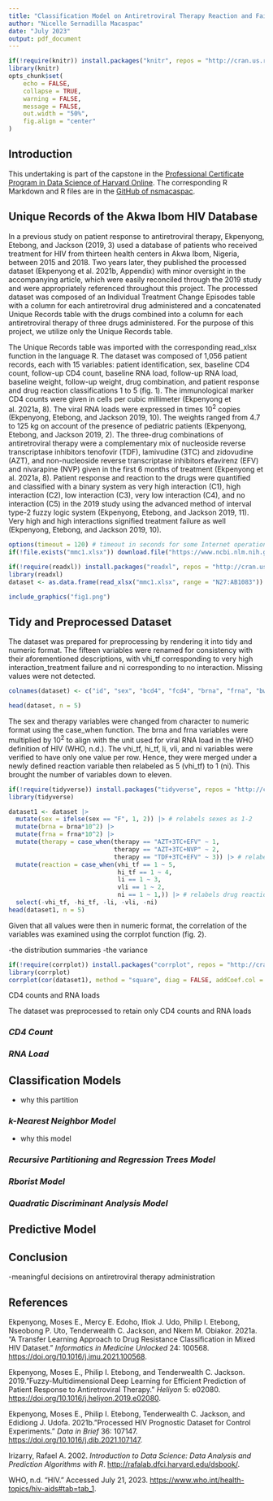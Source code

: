 ```yaml
---
title: "Classification Model on Antiretroviral Therapy Reaction and Failure Developed on the Unique Records of the Akwa Ibom HIV Database"
author: "Nicelle Sernadilla Macaspac"
date: "July 2023"
output: pdf_document
---
```



```r
if(!require(knitr)) install.packages("knitr", repos = "http://cran.us.r-project.org") # require() checks if the package exists
library(knitr)
opts_chunk$set(
	echo = FALSE,
	collapse = TRUE,
	warning = FALSE,
	message = FALSE,
	out.width = "50%",
	fig.align = "center"
)
```


## Introduction


This undertaking is part of the capstone in the [Professional Certificate Program in Data Science of Harvard Online](https://www.harvardonline.harvard.edu/course/data-science-professional-certificate). The corresponding R Markdown and R files are in the [GitHub of nsmacaspac](https://github.com/nsmacaspac/91capstone-project-all-learners).


## Unique Records of the Akwa Ibom HIV Database


In a previous study on patient response to antiretroviral therapy, Ekpenyong, Etebong, and Jackson (2019, 3) used a database of patients who received treatment for HIV from thirteen health centers in Akwa Ibom, Nigeria, between 2015 and 2018. Two years later, they published the processed dataset (Ekpenyong et al. 2021b, Appendix) with minor oversight in the accompanying article, which were easily reconciled through the 2019 study and were appropriately referenced throughout this project. The processed dataset was composed of an Individual Treatment Change Episodes table with a column for each antiretroviral drug administered and a concatenated Unique Records table with the drugs combined into a column for each antiretroviral therapy of three drugs administered. For the purpose of this project, we utilize only the Unique Records table.

The Unique Records table was imported with the corresponding read_xlsx function in the language R. The dataset was composed of 1,056 patient records, each with 15 variables: patient identification, sex, baseline CD4 count, follow-up CD4 count, baseline RNA load, follow-up RNA load, baseline weight, follow-up weight, drug combination, and patient response and drug reaction classifications 1 to 5 (fig. 1). The immunological marker CD4 counts were given in cells per cubic millimeter (Ekpenyong et al. 2021a, 8). The viral RNA loads were expressed in times 10^2^ copies (Ekpenyong, Etebong, and Jackson 2019, 10). The weights ranged from 4.7 to 125 kg on account of the presence of pediatric patients (Ekpenyong, Etebong, and Jackson 2019, 2). The three-drug combinations of antiretroviral therapy were a complementary mix of nucleoside reverse transcriptase inhibitors tenofovir (TDF), lamivudine (3TC) and zidovudine (AZT), and non-nucleoside reverse transcriptase inhibitors efavirenz (EFV) and nivarapine (NVP) given in the first 6 months of treatment (Ekpenyong et al. 2021a, 8). Patient response and reaction to the drugs were quantified and classified with a binary system as very high interaction (C1), high interaction (C2), low interaction (C3), very low interaction (C4), and no interaction (C5) in the 2019 study using the advanced method of interval type-2 fuzzy logic system (Ekpenyong, Etebong, and Jackson 2019, 11). Very high and high interactions signified treatment failure as well (Ekpenyong, Etebong, and Jackson 2019, 10).

```r
options(timeout = 120) # timeout in seconds for some Internet operations
if(!file.exists("mmc1.xlsx")) download.file("https://www.ncbi.nlm.nih.gov/pmc/articles/PMC8142042/bin/mmc1.xlsx", "mmc1.xlsx")

if(!require(readxl)) install.packages("readxl", repos = "http://cran.us.r-project.org") # require() checks if the package exists
library(readxl)
dataset <- as.data.frame(read_xlsx("mmc1.xlsx", range = "N27:AB1083")) # range reads the Unique Records table, which is the combined version of the Individual Treatment Change Episodes table
```

```r
include_graphics("fig1.png")
```


## Tidy and Preprocessed Dataset


The dataset was prepared for preprocessing by rendering it into tidy and numeric format. The fifteen variables were renamed for consistency with their aforementioned descriptions, with vhi_tf corresponding to very high interaction_treatment failure and ni corresponding to no interaction. Missing values were not detected.

```r
colnames(dataset) <- c("id", "sex", "bcd4", "fcd4", "brna", "frna", "bweight", "fweight", "therapy", "response", "vhi_tf", "hi_tf", "li", "vli", "ni")
```

```r
head(dataset, n = 5)
```

The sex and therapy variables were changed from character to numeric format using the case_when function. The brna and frna variables were multiplied by 10^2^ to align with the unit used for viral RNA load in the WHO definition of HIV (WHO, n.d.). The vhi_tf, hi_tf, li, vli, and ni variables were verified to have only one value per row. Hence, they were merged under a newly defined reaction variable then relabeled as 5 (vhi_tf) to 1 (ni). This brought the number of variables down to eleven.

```r
if(!require(tidyverse)) install.packages("tidyverse", repos = "http://cran.us.r-project.org")
library(tidyverse)
```

```r
dataset1 <- dataset |>
  mutate(sex = ifelse(sex == "F", 1, 2)) |> # relabels sexes as 1-2
  mutate(brna = brna*10^2) |>
  mutate(frna = frna*10^2) |>
  mutate(therapy = case_when(therapy == "AZT+3TC+EFV" ~ 1,
                             therapy == "AZT+3TC+NVP" ~ 2,
                             therapy == "TDF+3TC+EFV" ~ 3)) |> # relabels antiretroviral therapies as 1-3
  mutate(reaction = case_when(vhi_tf == 1 ~ 5,
                              hi_tf == 1 ~ 4,
                              li == 1 ~ 3,
                              vli == 1 ~ 2,
                              ni == 1 ~ 1,)) |> # relabels drug reactions as 5-1 then merges them under column reaction
  select(-vhi_tf, -hi_tf, -li, -vli, -ni)
head(dataset1, n = 5)
```








Given that all values were then in numeric format, the correlation of the variables was examined using the corrplot function (fig. 2).

-the distribution summaries 
-the variance

```r
if(!require(corrplot)) install.packages("corrplot", repos = "http://cran.us.r-project.org")
library(corrplot)
corrplot(cor(dataset1), method = "square", diag = FALSE, addCoef.col = "gray", tl.col = "black", number.cex = 0.4, number.digits = 2) # shows the correlation of all variables
```

CD4 counts and RNA loads 

The dataset was preprocessed to retain only CD4 counts and RNA loads


### _CD4 Count_


### _RNA Load_



## Classification Models


- why this partition


### _k-Nearest Neighbor Model_


- why this model


### _Recursive Partitioning and Regression Trees Model_


### _Rborist Model_


### _Quadratic Discriminant Analysis Model_


## Predictive Model


## Conclusion


-meaningful decisions on antiretroviral therapy administration


## References


Ekpenyong, Moses E., Mercy E. Edoho, Ifiok J. Udo, Philip I. Etebong, Nseobong P. Uto, Tenderwealth C. Jackson, and Nkem M. Obiakor. 2021a. "A Transfer Learning Approach to Drug Resistance Classification in Mixed
HIV Dataset." _Informatics in Medicine Unlocked_ 24: 100568. [https://doi.org/10.1016/j.imu.2021.100568](https://doi.org/10.1016/j.imu.2021.100568).

Ekpenyong, Moses E., Philip I. Etebong, and Tenderwealth C. Jackson. 2019."Fuzzy-Multidimensional Deep Learning for Efficient Prediction of Patient Response to Antiretroviral Therapy." _Heliyon_ 5: e02080. [https://doi.org/10.1016/j.heliyon.2019.e02080](https://doi.org/10.1016/j.heliyon.2019.e02080).

Ekpenyong, Moses E., Philip I. Etebong, Tenderwealth C. Jackson, and Edidiong J. Udofa. 2021b."Processed HIV Prognostic Dataset for Control Experiments." _Data in Brief_ 36: 107147. [https://doi.org/10.1016/j.dib.2021.107147](https://doi.org/10.1016/j.dib.2021.107147).

Irizarry, Rafael A. 2002. _Introduction to Data Science: Data Analysis and Prediction Algorithms with R_. [http://rafalab.dfci.harvard.edu/dsbook/](http://rafalab.dfci.harvard.edu/dsbook/).

WHO, n.d. "HIV." Accessed July 21, 2023. [https://www.who.int/health-topics/hiv-aids#tab=tab_1](https://www.who.int/health-topics/hiv-aids#tab=tab_1).
